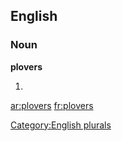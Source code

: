 
==English==

===Noun===
'''plovers'''

# {{plural of|[[plover]]}}

[[Category:English plurals]]

[[ar:plovers]]
[[fr:plovers]]